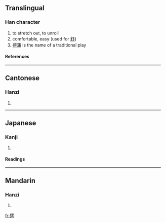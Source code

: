 ==Translingual==

===Han character===
{{Han char|rn=64|rad=手|as=11|sn=14|four=5102<sub>7</sub>|canj=手一月尸 (QMBS)}}
# to stretch out, to unroll
# comfortable, easy (used for [[舒]])
# [[摴蒲]] is the name of a traditional play

====References====
{{Han ref|kx=0451.250|dkj=12639|dj=0802.040|hdz=31944.080|uh=6474|ud=25716|bh=E1DD|bd=57821}}

----
==Cantonese==

===Hanzi===
{{yue-hanzi|jyut=|y=syu1}}
# {{defn|Cantonese}}

----
==Japanese==

===Kanji===
{{ja-kanji|grade=|rs=手11}}
# {{defn|Japanese}} 

====Readings====
{{ja-readings|on=[[ちょ]] (cho), [[ち]] (chi)|kun=[[のべる]] (noberu)}}

----
==Mandarin==

===Hanzi===
{{cmn-hanzi|pin=[[shū]] ([[shu1]])|wg=shu<sup>1</sup>}}
# {{defn|Mandarin}}

[[fr:摴]]